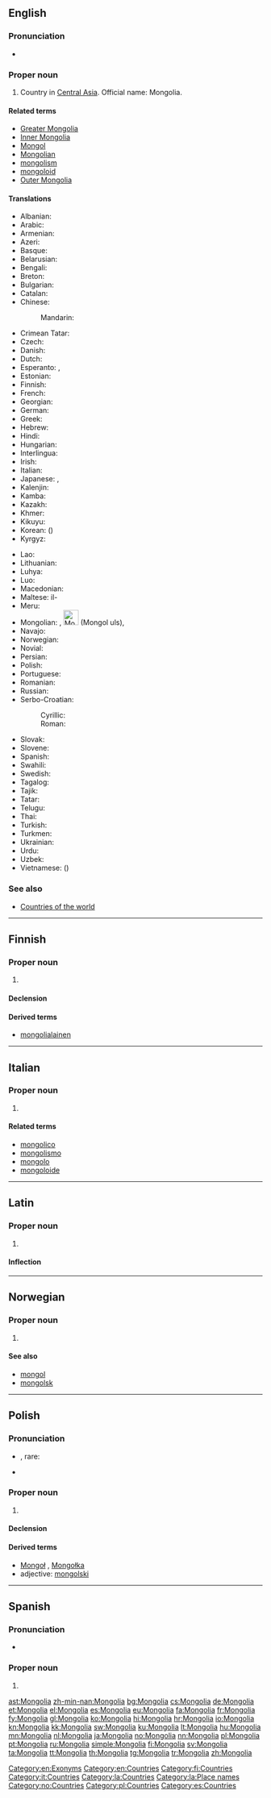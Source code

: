 {{also|mongolia|Mongólia|Mongólía|Mongòlia}}
==English==
{{wikipedia}}

===Pronunciation===
* {{audio|En-us-Mongolia.ogg|Audio (US)}}

===Proper noun===
{{en-proper noun}}

# Country in [[Central Asia]]. Official name: Mongolia.

====Related terms====
* [[Greater Mongolia]]
* [[Inner Mongolia]]
* [[Mongol]]
* [[Mongolian]]
* [[mongolism]]
* [[mongoloid]]
* [[Outer Mongolia]]

====Translations====
{{trans-top|Central Asian country}}
* Albanian: {{t-|sq|Mongoli}}
* Arabic: {{t-|ar|منغوليا|f|tr=manġūliyā}}
* Armenian: {{t-|hy|Մոնղոլիա|tr=Monġolia}}
* Azeri: {{t-|az|Monqolustan}}
* Basque: {{t+|eu|Mongolia}}
* Belarusian: {{t-|be|Манголiя|f|tr=Manhólija|xs=Belarusian}}
* Bengali: {{t-|bn|মঙ্গোলিয়া|tr=môṅgoliẏa}}
* Breton: {{t-|br|Mongolia}}
* Bulgarian: {{t+|bg|Монголия|f|tr=Mongolija}}
* Catalan: {{t+|ca|Mongòlia|f}}
* Chinese:
*: Mandarin: {{t-|cmn|蒙古|tr=Měnggǔ|sc=Hani}}
* Crimean Tatar: {{tø|crh|Моғолистан|tr=Moğolistan}}
* Czech: {{t+|cs|Mongolsko|n}}
* Danish: {{t-|da|Mongoliet}}
* Dutch: {{t+|nl|Mongolië}}
* Esperanto: {{t-|eo|Mongolio|xs=Esperanto}}, {{t-|eo|Mongolujo|xs=Esperanto}}
* Estonian: {{t-|et|Mongoolia}}
* Finnish: {{t+|fi|Mongolia}}
* French: {{t+|fr|Mongolie|f}}
* Georgian: {{t-|ka|მონღოლეთი|tr=monğoleti|sc=Geor|xs=Georgian}}
* German: {{t+|de|Mongolei|f}}
* Greek: {{t+|el|Μογγολία|f|tr=Mongolía}}
* Hebrew: {{t-|he|מונגוליה|sc=Hebr}}
* Hindi: {{t+|hi|मंगोलिया|m|tr=maṅgoliyā|xs=Hindi}}
* Hungarian: {{t+|hu|Mongólia}}
* Interlingua: {{t-|ia|Mongolia}}
* Irish: {{t-|ga|Mongóil|f|alt=An Mhongóil}}
* Italian: {{t-|it|Mongolia|f}}
* Japanese: {{t+|ja|モンゴル|tr=Mongoru}}, {{t-|ja|蒙古|tr=もうこ, Mōko}}
* Kalenjin: {{tø|kln|Mongolia}}
* Kamba: {{tø|kam|Mongolia}}
* Kazakh: {{t|kk|Моңғолия|tr=Moñġoliya|sc=Cyrl}}
* Khmer: {{t-|km|ម៉ុងហ្គោលី|tr=moŋgoulii|sc=Khmr}}
* Kikuyu: {{tø|ki|Mongolia}}
* Korean: {{t+|ko|몽골|tr=Monggol|sc=Hang}} ({{t+|ko|蒙古}})
* Kyrgyz: {{t-|ky|Моңголстан|tr=Monġolstan|sc=Cyrl}}
{{trans-mid}}
* Lao: {{t-|lo|ມົງໂກ|tr=móŋ kòː|sc=Laoo}}
* Lithuanian: {{t+|lt|Mongolija|f|xs=Lithuanian}}
* Luhya: {{tø|luy|Mongolia}}
* Luo: {{tø|luo|Mongolia}}
* Macedonian: {{t-|mk|Монголија|f|tr=Mongólija}}
* Maltese: il-{{t-|mt|Mongolja}}
* Meru: {{tø|mer|Mongolia}}
* Mongolian: {{t+|mn|Монгол улс|tr=Mongol uls|sc=Cyrl|xs=Mongolian}}, [[File:Monggol ulus.svg|30px]] (Mongol uls), {{t-|mn|Монгол|tr=Mongol|sc=Cyrl|xs=Mongolian}}
* Navajo: {{tø|nv|Chʼah diʼilii bikéyah}}
* Norwegian: {{t+|no|Mongolia}}
* Novial: {{tø|nov|Mongolia}}
* Persian: {{t+|fa|مغولستان|tr=Moğolestân|sc=fa-Arab}}
* Polish: {{t+|pl|Mongolia|f}}
* Portuguese: {{t+|pt|Mongólia|f}}
* Romanian: {{t-|ro|Mongolia|f}}
* Russian: {{t+|ru|Монголия|f|tr=Mongólija}}
* Serbo-Croatian:
*: Cyrillic: {{t-|sh|Монголија|f|sc=Cyrl}}
*: Roman: {{t-|sh|Mongolija|f}}
* Slovak: {{t-|sk|Mongolsko|n}}
* Slovene: {{t+|sl|Mongolija|f}}
* Spanish: {{t+|es|Mongolia|f}}
* Swahili: {{t+|sw|Mongolia|xs=Swahili}}
* Swedish: {{t+|sv|Mongoliet}}
* Tagalog: {{t-|tl|Monggolya}}
* Tajik: {{t-|tg|Муғулистон|tr=Muġuliston|sc=Cyrl}}
* Tatar: {{t-|tt|Монголия|tr=Mongoliya|sc=Cyrl}}
* Telugu: {{t+|te|మంగోలియా}}
* Thai: {{t+|th|มองโกเลีย|tr=mong-goh-lia}}
* Turkish: {{t+|tr|Moğolistan}}
* Turkmen: {{t-|tk|Mongoliýa}}
* Ukrainian: {{t-|uk|Монголiя|f|tr=Monhólija|xs=Ukrainian}}
* Urdu: {{t-|ur|منگولیا|m|tr=maṅgoliyā|sc=ur-Arab}}
* Uzbek: {{t-|uz|Moʻgʻuliston}}
* Vietnamese: {{t-|vi|Mông Cổ|xs=Vietnamese}} ({{t-|vi|蒙古}})
{{trans-bottom}}

===See also===
* [[Appendix:Countries of the world|Countries of the world]]

[[Category:en:Exonyms]]
[[Category:en:Countries]]

----

==Finnish==
{{wikipedia|lang=fi}}

===Proper noun===
{{fi-proper noun}}

# {{l|en|Mongolia}}

====Declension====
{{fi-decl-kulkija|Mongoli|nopl=1}}

====Derived terms====
* [[mongolialainen]]

[[Category:fi:Countries]]

----

==Italian==
{{wikipedia|lang=it}}

===Proper noun===
{{it-proper noun|g=f}}

# {{l|en|Mongolia}}

====Related terms====
* [[mongolico]]
* [[mongolismo]]
* [[mongolo]]
* [[mongoloide]]

[[Category:it:Countries]]

----

==Latin==
{{wikipedia|lang=la}}

===Proper noun===
{{la-proper noun|Mongolia|Mongoliae|Mongoliae|f|first}}

# {{l|en|Mongolia}}

====Inflection====
{{la-decl-1st-loc|Mongoli|Mongoli}}

[[Category:la:Countries]]
[[Category:la:Place names]]

----

==Norwegian==

===Proper noun===
{{head|no|proper noun}}

# {{l|en|Mongolia}}

====See also====
* [[mongol]]
* [[mongolsk]]

[[Category:no:Countries]]

----

==Polish==
{{wikipedia|lang=pl}}

===Pronunciation===
* {{IPA|/mɔŋˈɡɔlja/|lang=pl}}, rare: {{IPAchar|/mɔnˈɡɔlja/}}
* {{audio|Pl-Mongolia.ogg|audio}}

===Proper noun===
{{head|pl|proper noun|g=f}}

# {{l|en|Mongolia}}

====Declension====
{{pl-decl-noun-sing
|Mongolia
|Mongolii
|Mongolii
|Mongolię
|Mongolią
|Mongolii
|Mongolio
}}

====Derived terms====
* [[Mongoł]] {{m}}, [[Mongołka]] {{f}}
* adjective: [[mongolski]]

[[Category:pl:Countries]]

----

==Spanish==
{{wikipedia|lang=es}}

===Pronunciation===
* {{IPA|/moŋˈɡolja/|lang=pl}}

===Proper noun===
{{es-proper noun|f}}

# {{l|en|Mongolia}}

[[Category:es:Countries]]

[[ast:Mongolia]]
[[zh-min-nan:Mongolia]]
[[bg:Mongolia]]
[[cs:Mongolia]]
[[de:Mongolia]]
[[et:Mongolia]]
[[el:Mongolia]]
[[es:Mongolia]]
[[eu:Mongolia]]
[[fa:Mongolia]]
[[fr:Mongolia]]
[[fy:Mongolia]]
[[gl:Mongolia]]
[[ko:Mongolia]]
[[hi:Mongolia]]
[[hr:Mongolia]]
[[io:Mongolia]]
[[kn:Mongolia]]
[[kk:Mongolia]]
[[sw:Mongolia]]
[[ku:Mongolia]]
[[lt:Mongolia]]
[[hu:Mongolia]]
[[mn:Mongolia]]
[[nl:Mongolia]]
[[ja:Mongolia]]
[[no:Mongolia]]
[[nn:Mongolia]]
[[pl:Mongolia]]
[[pt:Mongolia]]
[[ru:Mongolia]]
[[simple:Mongolia]]
[[fi:Mongolia]]
[[sv:Mongolia]]
[[ta:Mongolia]]
[[tt:Mongolia]]
[[th:Mongolia]]
[[tg:Mongolia]]
[[tr:Mongolia]]
[[zh:Mongolia]]